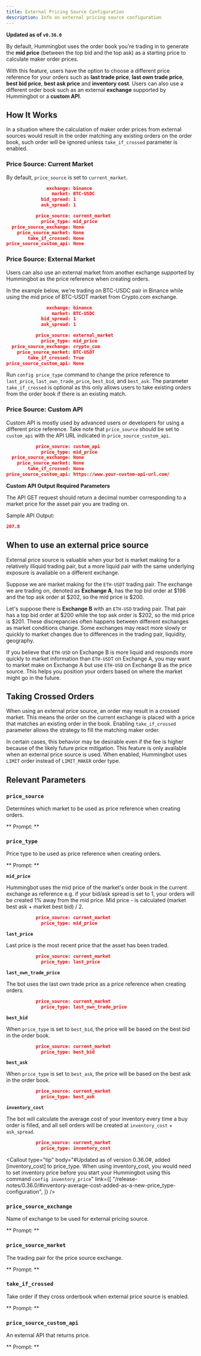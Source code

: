 ```yaml
---
title: External Pricing Source Configuration
description: Info on external pricing source configuration
---
```




**Updated as of `v0.36.0`**

By default, Hummingbot uses the order book you're trading in to generate the **mid price** (between the top bid and the top ask) as a starting price to calculate maker order prices.

With this feature, users have the option to choose a different price reference for your orders such as **last trade price**, **last own trade price**, **best bid price**, **best ask price** and **inventory cost**. Users can also use a different order book such as an external **exchange** supported by Hummingbot or a **custom API**.

## How It Works

In a situation where the calculation of maker order prices from external sources would result in the order matching any existing orders on the order book, such order will be ignored unless `take_if_crossed` parameter is enabled.

### Price Source: Current Market

By default, `price_source` is set to `current_market`.

```json
               exchange: binance
                 market: BTC-USDC
             bid_spread: 1
             ask_spread: 1
```

```json
           price_source: current_market
             price_type: mid_price
  price_source_exchange: None
    price_source_market: None
        take_if_crossed: None
price_source_custom_api: None
```

### Price Source: External Market

Users can also use an external market from another exchange supported by Hummingbot as the price reference when creating orders.

In the example below, we're trading on BTC-USDC pair in Binance while using the mid price of BTC-USDT market from Crypto.com exchange.

```json
               exchange: binance
                 market: BTC-USDC
             bid_spread: 1
             ask_spread: 1
```

```json
           price_source: external_market
             price_type: mid_price
  price_source_exchange: crypto_com
    price_source_market: BTC-USDT
        take_if_crossed: True
price_source_custom_api: None
```

Run `config price_type` command to change the price reference to `last_price`, `last_own_trade_price`, `best_bid`, and `best_ask`. The parameter `take_if_crossed` is optional as this only allows users to take existing orders from the order book if there is an existing match.

<Callout
  type="note"
  body="Currently, the external price source cannot be the same as the maker exchange (i.e. if the bot is trading on Binance, the `price_source_exchange` cannot be Binance)."
/>

### Price Source: Custom API

Custom API is mostly used by advanced users or developers for using a different price reference. Take note that `price_source` should be set to `custom_api` with the API URL indicated in `price_source_custom_api`.

```json
           price_source: custom_api
             price_type: mid_price
  price_source_exchange: None
    price_source_market: None
        take_if_crossed: None
price_source_custom_api: https://www.your-custom-api-url.com/
```

**Custom API Output Required Parameters**

The API GET request should return a decimal number corresponding to a market price for the asset pair you are trading on.

Sample API Output:

```json
207.8
```

## When to use an external price source

External price source is valuable when your bot is market making for a relatively illiquid trading pair, but a more liquid pair with the same underlying exposure is available on a different exchange.

Suppose we are market making for the `ETH-USDT` trading pair. The exchange we are trading on, denoted as **Exchange A**, has the top bid order at $198 and the top ask order at $202, so the mid price is $200.

Let's suppose there is **Exchange B** with an `ETH-USD` trading pair. That pair has a top bid order at $200 while the top ask order is $202, so the mid price is $201. These discrepancies often happens between different exchanges as market conditions change. Some exchanges may react more slowly or quickly to market changes due to differences in the trading pair, liquidity, geography.

If you believe that `ETH-USD` on Exchange B is more liquid and responds more quickly to market information than `ETH-USDT` on Exchange A, you may want to market make on Exchange A but use `ETH-USD` on Exchange B as the price source. This helps you position your orders based on where the market might go in the future.

## Taking Crossed Orders

When using an external price source, an order may result in a crossed market. This means the order on the current exchange is placed with a price that matches an existing order in the book. Enabling `take_if_crossed` parameter allows the strategy to fill the matching maker order.

In certain cases, this behavior may be desirable even if the fee is higher because of the likely future price mitigation. This feature is only available when an external price source is used. When enabled, Hummingbot uses `LIMIT` order instead of `LIMIT_MAKER` order type.

## Relevant Parameters

### `price_source`

Determines which market to be used as price reference when creating orders.

** Prompt: **

<Prompt
  prompt="Which price source to use? (current_market/external_market/custom_api)"
  response=">>> current_market"
/>

### `price_type`

Price type to be used as price reference when creating orders.

** Prompt: **

<Prompt
  prompt="Which price type to use? (mid_price/last_price/last_own_trade_price/best_bid/best_ask/inventory_cost)"
  response=">>> mid_price"
/>

**`mid_price`**

Hummingbot uses the mid price of the market's order book in the current exchange as reference e.g. if your bid/ask spread is set to 1, your orders will be created 1% away from the mid price. Mid price - is calculated (market best ask + market best bid) / 2.

```json
           price_source: current_market
             price_type: mid_price
```

**`last_price`**

Last price is the most recent price that the asset has been traded.

```json
           price_source: current_market
             price_type: last_price
```

**`last_own_trade_price`**

The bot uses the last own trade price as a price reference when creating orders.

```json
           price_source: current_market
             price_type: last_own_trade_price
```

**`best_bid`**

When `price_type` is set to `best_bid`, the price will be based on the best bid in the order book.

```json
           price_source: current_market
             price_type: best_bid
```

**`best_ask`**

When `price_type` is set to `best_ask`, the price will be based on the best ask in the order book.

```json
           price_source: current_market
             price_type: best_ask
```

**`inventory_cost`**

The bot will calculate the average cost of your inventory every time a buy order is filled, and all sell orders will be created at `inventory_cost` + `ask_spread`.

```json
           price_source: current_market
             price_type: inventory_cost
```

<Callout
  type="tip"
  body="#Updated as of version 0.36.0#, added [inventory_cost] to price_type. When using inventory_cost, you would need to set inventory price before you start your Hummingbot using this command `config inventory_price`"
  link={[
    "/release-notes/0.36.0/#inventory-average-cost-added-as-a-new-price_type-configuration",
  ]}
/>

### `price_source_exchange`

Name of exchange to be used for external pricing source.

** Prompt: **

<Prompt prompt="Enter external price source exchange name" response=">>> " />

### `price_source_market`

The trading pair for the price source exchange.

** Prompt: **

<Prompt
  prompt="Enter the token pair on [price_source_exchange]"
  response=">>> "
/>

### `take_if_crossed`

Take order if they cross orderbook when external price source is enabled.

** Prompt: **

<Prompt
  prompt="Do you want to take the best order if orders cross the orderbook? (Yes/No)"
  response=">>> Yes"
/>

### `price_source_custom_api`

An external API that returns price.

** Prompt: **

<Prompt prompt="Enter pricing API URL" response=">>> " />
